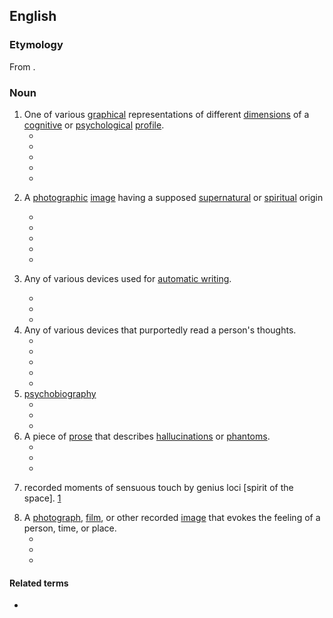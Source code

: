 ==English==

===Etymology===
From {{confix|psycho|graph|lang=en}}.

===Noun===
{{en-noun}}

# One of various [[graphical]] representations of different [[dimension]]s of a [[cognitive]] or [[psychological]] [[profile]].
#* {{quote-book|year=1921|title=Bulletin of the National Research Council  |author= |page=482 |ISBN= |passage=The chaplains' '''psychograph''' is notable because of the extreme variation in scores; thus on test 4 (opposites) the chaplains achieve a median score which is much higher than that of any other group, whereas on tests 2 (arithmetic) and 6 (number series completion) they fall considerably below the median for all officers. }}
#* {{quote-book|year=2000|title=Person-Environment Psychology and Mental Health |author=William E. Martin, Jr. & ‎Jody L. Swartz-Kulstad |page= |ISBN=1135678669 |passage='''Psychographs''' could be used to describe the occupation as well as the person. }}
#* {{quote-book|year=2007|title=Integral Spirituality: A Startling New Role for Religion in the Modern and Postmodern World |author=Ken Wilber  |page=9 |ISBN= |passage=The '''psychograph''' also helps us spot the ways that virtually all of us are unevenly developed, and this helps prevent us from thinking that just because we are terrific in one area we must be terrrific in all the others. }}
#* {{quote-book|year=2012 |title=The Integral Intake |author=Andre Marquis  |page= |ISBN=1135907005 |passage=Depending on how psychologically minded a given client is, therapists can explain the idea of developmental levels and lines to that client and ask her to sketch a '''psychograph''' depicting, for example, her cognitive, moral, interpersonal, affective, and spiritual lines of development. }}
#* {{quote-book|year=2013|title=The Psychology Of Character |author=A. A. Roback  |page= |ISBN=113633436X |passage=From the purely psychological approach, the '''psychograph''' had been developed both in France as early as 1896, by Toulouse, and in Germany, a few years later, by Stern, as an abbreviated description of a given individual's personality. }}
# {{lb|en|spiritualism}} A [[photographic]] [[image]] having a supposed [[supernatural]] or [[spiritual]] origin
#* {{quote-book|year=1920 |title=The London - Volume 44  |author= |page= 443|ISBN= |passage=In this article he deals with the still more remarkable impressions, known as "'''psychographs'''," which they have obtained on photographic plates without exposing them at all, and which Mr. Lethem claims could only be produced by "spirit" agency.  }}
#* {{quote-book|year=1938|title=True Mystic Science - Volumes 1-2  |author= |page=21 |ISBN= |passage=A remarkably clear '''psychograph''' — a thought-picture — was taken, or impressed, upon a plate in Hope's home without the plate being exposed to light. }}
#* {{quote-book|year=1986|title=Letters to the press: the unknown Conan Doyle  |author=Sir Arthur Conan Doyle, ‎John Michael Gibson, ‎Richard Lancelyn Green  |page=295 |ISBN= |passage=Such a '''psychograp'''h - and I believe the normal psychic photograph is such - is independent of the laws of light, so that one can imagine how utterly at sea a photographic critic would be who judged its authenticity by shadows or any such tests. }}
#* {{quote-book|year=2012|title=The Baker Street Phantom |author=Fabrice Bourland  |page= |ISBN=1908313420 |passage=Seven years after he began organising regular séances with Miss Poole, Dr. Hamilton managed to obtain his first so-called '''psychograph''' or spirit photograph. }}
#* {{quote-book|year=2013 |title=The Scary Screen: Media Anxiety in The Ring  |author=Kristen Lacefield  |page=36 |ISBN=1409476197 |passage=In 1915, for example, the British photographer William Hope made a "'''psychograph'''" that contained handwritten messages from two disembodied spirits, and Coates confirmed that the "writing attributed to the late Archdeacon Colley and Mr. William Walker is identical with their own handscript while they were in life." }}
# {{lb|en|spiritualism}} Any of various devices used for [[automatic writing]].
#* {{quote-book|year=1971|title=Occult Practices and Beliefs|author=Kurt E. Koch  |page=94 |ISBN=0825497027 |passage=A '''psychograph''' or a planchette is an apparatus used in spiritistic circles as an instrument for receiving written messages from the spirits of the dead. }}
#* {{quote-book|year=2001|title=Theodor Fontane and the European Context |author=Patricia Howe & ‎Helen Chambers  |page= |ISBN=9042012366 |passage=ln a very well-known utterance, the novelist said of ''Effi Briest'' (with that curious pellucidity which has no grain of vanity in it): "Perhaps I have been so successful with it because l wrote the whole novel in a dream-like state, almost as if with a '''psychograph'''"  - a '''psychograph''' being the pen-like implement used in spiritualistic ghost-writing.'' }}
#* {{quote-book|year=2012|title= Spiritism|author=Eduard von Hartmann & ‎C. C. Massey  |page=66 |ISBN=1108052711 |passage=Yet more surprising are the results if recourse be had to the table, for rapping, or to the '''psychograph''', requiring, it is true, longer practice than the divinging rod. }}
# Any of various devices that purportedly read a person's thoughts.
#* {{quote-book|year=2005|title=Self Help, Inc.: Makeover Culture in American Life
 |author=Micki McGee  |page= |ISBN=0199883688 |passage=The '''psychograph''' was a novelty device featured in department stores and theater lobbies during the depression of the 1930s. The machine was used to measure the bumps on an individual's head and, according to the principles of the pseudoscience of phrenology, said to reveal the subject's personality and most suitable vocation. }}
#* {{quote-book|year=2005|title=Easy Mind-Reading Tricks  |author=Robert Mandelberg  |page=81 |ISBN=1402721641 |passage=A '''psychograph''' was a machine that was invented in the early 1900s to read people's thoughts. The first machine, introduced in 1931, contained almost 2,000 parts.  }}
#* {{quote-book|year=2010 |title=The Winner's Brain: 8 Strategies Great Minds Use to Achieve Success |author=Jeff Brown & ‎Mark Fenske  |page= |ISBN=0738214078 |passage=And then there was the '''psychograph''', which for just ten cents scanned a fairgoer's brain.  }}
#* {{quote-book|year=2012|title=The Invisible Influence |author=Alexander Cannon  |page= |ISBN=1446357600 |passage=Under the auspices of the Medical Research Council, the research with my '''psychograph''' records all types of thought in graph form. }}
#* {{quote-book|year=2013 |title=Wagner's Melodies: Aesthetics and Materialism in German Musical Identity |author=David Trippett  |page=86 |ISBN=1107067286 |passage= Indeed, the appeal of the '''psychograph''' for early commentators rested partly on the assumption that anyone could tap into their "genius" to some extent. }}
# [[psychobiography]]
#* {{quote-book|year=1998 |title=George B. McClellan and Civil War History |author=Thomas J. Rowland  |page= |ISBN=0873386035 |passage=Thus, any attempt to write a biography of McClellan inevitably "devolves into a '''psychograph'''." }}
#* {{quote-book|year=2001 |title=Deep River: Music and Memory in Harlem Renaissance Thought |author=Paul Allen Anderson  |page= |ISBN=0822325918 |passage=Small wonder then, with this '''psychograph''', that I project my personal history into its inevitable rationalization as cultural pluralism and value relativism, with a not too orthodox reaction to the American way of life. }}
#* {{quote-book|year=2016|title=Biography: An Annotated Bibliography |author=Carl Rollyson  |page= |ISBN=1504029895 |passage=Selections from Strachey, Ludwig, Guedalla, Bradford, Maurois, Nicholson, and others representing various kinds of short biography: narrative, character analysis or '''psychograph''', narrative and criticism, episodic narrative, and other combinations of narrative, exposition, and analysis. }}
# A piece of [[prose]] that describes [[hallucination]]s or [[phantom]]s.
#* {{quote-book|year=1987 |title=Unfractioned Idiom: Hart Crane and Modernism  |author=Maria F. Bennett  |page=175 |ISBN= |passage=For Jolas, the modern poet's function involved a rediscovery of the vertical elements in creation, establishing through art a "Sense of the miraculous" through new forms such as the "anamyth" (a narrative of what he termed "preconscious relationships") and the "'''psychograph'''" (a hallucinatory prose text), both classifications which he might have used to describe Crane's The Bridge. }}
#* {{quote-book|year=1996|title=Artists in Dylan Thomas's Prose Works: Adam Naming and Aesop Fabling |author=Ann Elizabeth Mayer  |page= |ISBN=0773565418 |passage=In its final form it might be a phatasmagoric mixture of the poem in prose, the popular tale of folklore, the '''psychograph''', the essay, the myth, the saga, the humoresque. }}
#* {{quote-book|year=2001|title=Thomas Hardy:A Critical Spectrum  |author=Rama Kundu  |page=64 |ISBN= 8126900903|passage=Whatever happens within a fictional world has to happen somewhere, even within a '''psychograph'''; but there is no space with so rich plurisignificance in the entire range of the Victorian novel than Egdon Heath in Hardy's Return of the Native. }}
# {{rfv-sense|lang=en}} recorded moments of sensuous touch by genius loci [spirit of the space]. [http://psychographs.urbansquares.com/psychographs.html]
# A [[photograph]], [[film]], or other recorded [[image]] that evokes the feeling of a person, time, or place.
#* {{quote-book|year=1978 |title=The Case of the Missing Photographs  |author=Charles Edward Eaton  |page=72 |ISBN= |passage=Those eyes seemed to be looking through peepholes forged in the intractable stuff of life itself, and they suggested light, light, light, projected out of the brain pan into a radiance such as one had on a perfect New England summer day. It was the painting beneath the Hopper picture — they came together, not incongruously, as a '''psychograph''' of Aline's struggle, and yes, he would use the term, unacknowledged victory. }}
#* {{quote-book|year=2004|title=Stanley Kubrick  |author=Deutsches Filmmuseum Frankfurt am Main |page=31 |ISBN= |passage=However, the main focus of the film is not on creating a '''psychograph''' of an epoch and its people, but on how images can make a statement about the reality of an era. }}
#* {{quote-book|year=2005|title=Pelagia Kyriazi: psychographs |author=Pelagia Kyriazi & ‎Magakles Rogakos |page= |ISBN= |passage='''Psychographs''' consist of photographs that are processed in multiple layers with insertions and excisions, as happens when editing poetry. They relate in terms of their poetic atmosphere and their anthropocentric content. '''Psychographs''', in their variety, let unfold the story of three persons, Kyriazi's family.  }}

====Related terms====
* {{l|en|psychobiographer}}